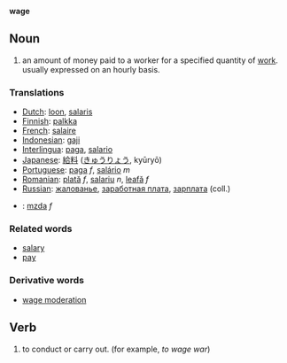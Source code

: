 '''wage'''

== Noun ==
# an amount of money paid to a worker for a specified quantity of [[Wikipedia:Labour (economics)|work]]. usually expressed on an hourly basis.

=== Translations ===
*[[Dutch]]: [[loon]], [[salaris]]
*[[Finnish]]: [[palkka]]
*[[French]]: [[salaire]]
*[[Indonesian]]: [[gaji]]
*[[Interlingua]]: [[paga]], [[salario]]
*[[Japanese]]: [[給料]] ([[きゅうりょう]], kyūryō)
*[[Portuguese]]: [[paga]] ''f'', [[salário]] ''m''
*[[Romanian]]: [[plată]] ''f'', [[salariu]] ''n'', [[leafă]] ''f''
*[[Russian]]: [[жалованье]], [[заработная плата]], [[зарплата]] (coll.)
*{{sk}}: [[mzda#Slovak|mzda]] ''f''

=== Related words ===
*[[salary]]
*[[pay]]

=== Derivative words ===
*[[wage moderation]]

==Verb==
# to conduct or carry out.  (for example, ''to wage war'')